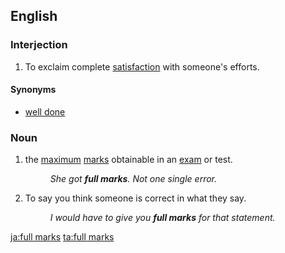 ==English==

===Interjection===
{{en-interj}}

# To exclaim complete [[satisfaction]] with someone's efforts.

====Synonyms====
* [[well done]]

===Noun===
{{en-plural noun|head=[[full]] [[marks]]'''}}

# the [[maximum]] [[marks]] obtainable in an [[exam]] or test.
#: ''She got '''full marks'''. Not one single error.''
# {{context|idiomatic|by extension|lang=en}} To say you think someone is correct in what they say.
#: ''I would have to give you '''full marks''' for that statement.''

[[ja:full marks]]
[[ta:full marks]]